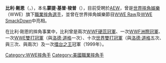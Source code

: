 {{Infobox Pro Wrestler
| name = 比利·剛恩
| image = KipJamesLockdown.jpg
| names = Billy G<br/>'''Billy Gunn'''<br/>Cute Kip<br/>KIP<br/>Kip Gunn<br/>Kip James<br/>Kip Montana<br/>Kip Sopp<br/>Kip Winchester<br/>Mr. Ass<br/>The G-Man<br/>The New Age Outlaw<br/>The Outlaw<br/>Rockabilly<br/>The Kipper
| birthname = 蒙提·基普·梭普
| height={{height|ft=6|in=3}}
| weight={{convert|260|lb|kg|abbr=on}}
| birth_date={{birth date|1963|11|11}}
| birth_place={{USA}}[[佛羅里達州|佛羅里達州]][[橙縣_(佛羅里達州)|橙郡]][[奧蘭多_(佛羅里達州)|奧蘭多]]
| death_date=
| death_place=
| resides=
| billed={{USA}}[[德克薩斯州|德克薩斯州]][[特拉維斯縣|特拉維斯郡]][[瑪麗埃塔_(喬治亞州)|奧斯汀]]
| trainer=Jerry Gray
| debut=1989年
| retired=
| spouse=
}}

'''比利·剛恩'''（{{lang-en|'''Billy Gunn'''}}，{{bd|1963年|11月11日|}}），本名'''蒙提·基普·梭普'''（{{lang-en|'''Monty Kip Sopp'''}}），目前受聘於[[AEW|AEW]]，曾是[[世界摔角娛樂|世界摔角娛樂]]（WWE）旗下[[職業摔角|職業摔角]][[選手|選手]]，並曾在世界摔角娛樂節目[[WWE_Raw|WWE Raw]]及[[WWE_Friday_Night_SmackDown!|WWE SmackDown]]中亮相。

在比利·剛恩的摔角事業中，比利曾是兩次[[WWE硬蕊冠軍|WWF硬蕊冠軍]]、一次[[WWE洲際冠軍|WWF洲際冠軍]]、一次[[WWE雙打冠軍|WWE雙打冠軍]]（與[[洛德·道格|洛德·道格]]一次）、十次[[世界雙打冠軍_(WWE)|世界雙打冠軍]]（與[[洛德·道格|洛德·道格]]五次、與{{link-en|巴特·剛恩|Mike Polchlopek}}三次、與{{link-en|查克·帕隆博|Chuck Palumbo}}兩次）及一次[[擂台之王|擂台之王]]冠軍（1999年）。
{{WWE洲际冠军}}
{{DEFAULTSORT:Gunn, Billy}}
[[Category:WWE摔角手|Category:WWE摔角手]]
[[Category:美國職業摔角手|Category:美國職業摔角手]]